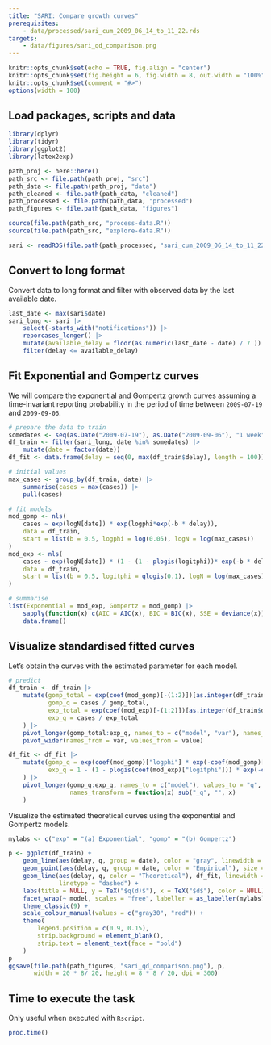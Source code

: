 ```yaml
---
title: "SARI: Compare growth curves"
prerequisites:
    - data/processed/sari_cum_2009_06_14_to_11_22.rds
targets:
    - data/figures/sari_qd_comparison.png
---
```


```r
knitr::opts_chunk$set(echo = TRUE, fig.align = "center")
knitr::opts_chunk$set(fig.height = 6, fig.width = 8, out.width = "100%")
knitr::opts_chunk$set(comment = "#>")
options(width = 100)
```

## Load packages, scripts and data

```r
library(dplyr)
library(tidyr)
library(ggplot2)
library(latex2exp)

path_proj <- here::here()
path_src <- file.path(path_proj, "src")
path_data <- file.path(path_proj, "data")
path_cleaned <- file.path(path_data, "cleaned")
path_processed <- file.path(path_data, "processed")
path_figures <- file.path(path_data, "figures")

source(file.path(path_src, "process-data.R"))
source(file.path(path_src, "explore-data.R"))

sari <- readRDS(file.path(path_processed, "sari_cum_2009_06_14_to_11_22.rds"))
```

## Convert to long format

Convert data to long format and filter with observed data by the last available date.

```r
last_date <- max(sari$date)
sari_long <- sari |>
    select(-starts_with("notifications")) |>
    reporcases_longer() |>
    mutate(available_delay = floor(as.numeric(last_date - date) / 7 )) |>
    filter(delay <= available_delay)
```

## Fit Exponential and Gompertz curves

We will compare the exponential and Gompertz growth curves assuming a time-invariant
reporting probability in the period of time between `2009-07-19` and `2009-09-06`.

```r
# prepare the data to train
somedates <- seq(as.Date("2009-07-19"), as.Date("2009-09-06"), "1 week")
df_train <- filter(sari_long, date %in% somedates) |>
    mutate(date = factor(date))
df_fit <- data.frame(delay = seq(0, max(df_train$delay), length = 100))

# initial values
max_cases <- group_by(df_train, date) |>
    summarise(cases = max(cases)) |>
    pull(cases)

# fit models
mod_gomp <- nls(
    cases ~ exp(logN[date]) * exp(logphi*exp(-b * delay)),
    data = df_train,
    start = list(b = 0.5, logphi = log(0.05), logN = log(max_cases))
)
mod_exp <- nls(
    cases ~ exp(logN[date]) * (1 - (1 - plogis(logitphi))* exp(-b * delay)),
    data = df_train,
    start = list(b = 0.5, logitphi = qlogis(0.1), logN = log(max_cases))
)

# summarise
list(Exponential = mod_exp, Gompertz = mod_gomp) |>
    sapply(function(x) c(AIC = AIC(x), BIC = BIC(x), SSE = deviance(x))) |>
    data.frame()
```

## Visualize standardised fitted curves

Let's obtain the curves with the estimated parameter for each model.

```r
# predict
df_train <- df_train |>
    mutate(gomp_total = exp(coef(mod_gomp)[-(1:2)])[as.integer(df_train$date)],
           gomp_q = cases / gomp_total,
           exp_total = exp(coef(mod_exp)[-(1:2)])[as.integer(df_train$date)],
           exp_q = cases / exp_total
    ) |>
    pivot_longer(gomp_total:exp_q, names_to = c("model", "var"), names_pattern = "(.*)_(.*)") |>
    pivot_wider(names_from = var, values_from = value)

df_fit <- df_fit |>
    mutate(gomp_q = exp(coef(mod_gomp)["logphi"] * exp(-coef(mod_gomp)["b"] * delay)),
           exp_q = 1 - (1 - plogis(coef(mod_exp)["logitphi"])) * exp(-coef(mod_exp)["b"] * delay)
    ) |>
    pivot_longer(gomp_q:exp_q, names_to = c("model"), values_to = "q",
                 names_transform = function(x) sub("_q", "", x)
    )
```

Visualize the estimated theoretical curves using the exponential and Gompertz models.

```r
mylabs <- c("exp" = "(a) Exponential", "gomp" = "(b) Gompertz")

p <- ggplot(df_train) +
    geom_line(aes(delay, q, group = date), color = "gray", linewidth = rel(0.3)) +
    geom_point(aes(delay, q, group = date, color = "Empirical"), size = rel(0.5)) +
    geom_line(aes(delay, q, color = "Theoretical"), df_fit, linewidth = rel(0.5),
              linetype = "dashed") +
    labs(title = NULL, y = TeX("$q(d)$"), x = TeX("$d$"), color = NULL) +
    facet_wrap(~ model, scales = "free", labeller = as_labeller(mylabs)) +
    theme_classic(9) +
    scale_colour_manual(values = c("gray30", "red")) +
    theme(
        legend.position = c(0.9, 0.15),
        strip.background = element_blank(),
        strip.text = element_text(face = "bold")
    )
p
ggsave(file.path(path_figures, "sari_qd_comparison.png"), p,
       width = 20 * 8/ 20, height = 8 * 8 / 20, dpi = 300)
```

## Time to execute the task

Only useful when executed with `Rscript`.

```r
proc.time()
```

